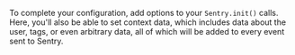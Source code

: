 To complete your configuration, add <PlatformLink to="/configuration/options/">options</PlatformLink> to your `Sentry.init()` calls.
Here, you'll also be able to set context data, which includes data about the <PlatformLink to="/enriching-events/user/">user</PlatformLink>, <PlatformLink to="/enriching-events/tags/">tags</PlatformLink>, or even <PlatformLink to="/enriching-events/context/">arbitrary data</PlatformLink>, all of which will be added to every event sent to Sentry.
